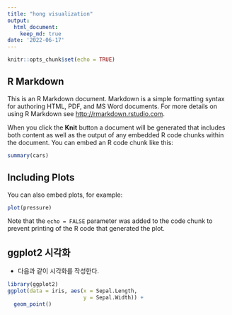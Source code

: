 ```yaml
---
title: "hong visualization"
output:
  html_document:
    keep_md: true
date: '2022-06-17'
---
```


```r
knitr::opts_chunk$set(echo = TRUE)
```

## R Markdown

This is an R Markdown document. Markdown is a simple formatting syntax for authoring HTML, PDF, and MS Word documents. For more details on using R Markdown see <http://rmarkdown.rstudio.com>.

When you click the **Knit** button a document will be generated that includes both content as well as the output of any embedded R code chunks within the document. You can embed an R code chunk like this:

```r
summary(cars)
```

## Including Plots

You can also embed plots, for example:

```r
plot(pressure)
```

Note that the `echo = FALSE` parameter was added to the code chunk to prevent printing of the R code that generated the plot.

## ggplot2 시각화
- 다음과 같이 시각화를 작성한다. 

```r
library(ggplot2)
ggplot(data = iris, aes(x = Sepal.Length, 
                        y = Sepal.Width)) + 
  geom_point()
```

